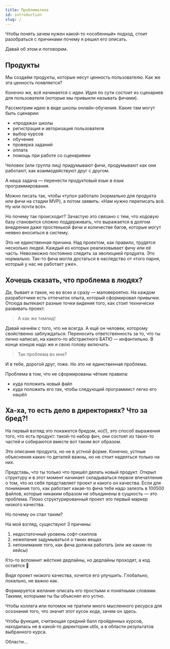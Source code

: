 ```yaml
---
title: Проблематика
id: introduction
slug: /
---
```


Чтобы понять зачем нужен какой-то &laquo;особенный&raquo; подход, стоит разобраться с причинами почему я решил его описать.

Давай об этом и поговорим.

## Продукты

Мы создаём продукты, которые несут ценность пользователю. Как же эта ценность появляется?

Конечно же, всё начинается с идеи. Идея по сути состоит из сценариев для пользователя (которые мы привыкли называть фичами).

Рассмотрим идею в виде школы онлайн-обучения. Какие там могут быть сценарии:
* &laquo;продажа&raquo; школы
* регистрация и авторизация пользователя
* выбор курсов
* обучение
* проверка заданий
* оплата
* помощь при работе со сценариями

Человек (или группа лиц) придумывают фичи, продумывают как они работают, как взаимодействуют друг с другом.

А наша задача &mdash; перенести продуктовый язык в язык программирования.

Можно писать так, чтобы &laquo;тупо&raquo; работало (нормально для продукта или фичи на стадии MVP),
а потом заявить: &laquo;Нам нужно переписать всё. Ну или почти всё&raquo;.

Но почему так происходит?
Зачастую это связано с тем, что кодовую базу становится сложно поддерживать, что выражается в долгом внедрении даже простенькой фичи
и количестве багов, которые могут неявно вноситься в систему.

Это не единственная причина. Над проектом, как правило, трудятся несколько людей. Каждый из которых реализовывает фичу или её часть.
Невозможно постоянно следить за эволюцией продукта. Это нормально. Так-то фича могла достаться в наследство от
&laquo;того парня, который у нас не работает уже&raquo;.

## Хочешь сказать, что проблема в людях?

Да, бывает и такое, но во всех и сразу &mdash; маловероятно. На каждом разработчике есть отпечаток опыта, который сформировал привычки.
Отсюда вытекают разные точки видения того, как стоит технически развивать проект.

> А как же тимлид!

Давай начнём с того, что не всегда. А ещё он человек, которому свойственно заблуждаться. Переносить ответственность за то,
что ты лично написал, на какого-то абстрактного БАТЮ &mdash; инфантильно. В конце концов надо же и свою голову включать.

> Так проблема во мне?

И в тебе, дорогой друг, тоже. Но это не единственная проблема.

Проблема в том, что не сформированы чёткие правила:
* куда положить новый файл
* куда положить его так, чтобы следующий программист легко его нашёл

## Ха-ха, то есть дело в директориях? Что за бред?!

На первый взгляд это покажется бредом, но(!), это способ выражения того, что есть продукт:
такой-то набор фич, они состоят из таких-то частей и собираются вместе вот таким вот образом.

Это описание продукта, но не в устной форме. Конечно, устные объяснения каких-то деталей важны, но не стоит надеяться
только на них.

Представь, что ты только что пришёл делать новый продукт. Открыл структуру и в этот момент
начинает складываться первое впечатление о том, что из себя представляет проект и какого он качества. Если для понимания того,
как работает какая-то фича тебе надо залезть в 100500 файлов, которые никаким образом не объединены в сущность &mdash; это проблема.
Плохо структурированный проект это первый маркер низкого качества.

Но почему он стал таким?

На мой взгляд, существуют 3 причины:
1. недостаточный уровень софт-скиллов
2. нежелание задумываться о таких вещах
3. непонимание того, как фича должна работать (или же какие-то кейсы)

Кто-то вспомнит жёсткие дедлайны, но дедлайны проходят, а код остаётся :slightly_smiling_face:

Видя проект низкого качества, хочется его улучшить. Глобально, локально, не важно как.

Формируется желание описать его простыми и понятными словами. Такими, которыми ты бы объяснял его устно.

Чтобы коллега или потомок не тратили много мысленного ресурса для осознания того, что значит этот кусок кода, зачем он здесь.

Чтобы функция, считающая средний балл пройденных курсов, находилась не в какой-то директории utils, а в области результатов выбранного курса.

Области...
